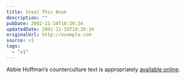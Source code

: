 ```yaml
---
title: Steal This Book
description: ""
pubDate: 2002-11-16T18:20:34
updatedDate: 2002-11-16T18:20:34
originalUrl: http://example.com
source: v1
tags:
  - "v1"
---
```


Abbie Hoffman&#8217;s counterculture text is appropriately [available online][1].

[1]: http://www.tenant.net/Community/steal/ "Vintage Vinyl: Steal This Book by Abbie Hoffman"
